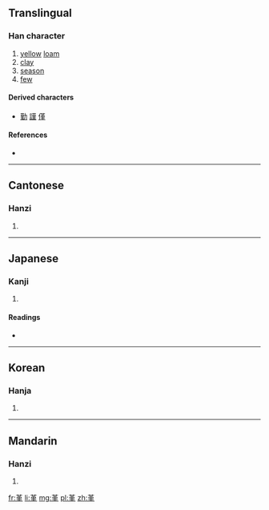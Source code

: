 {{also|菫|暵}}
==Translingual==

===Han character===
{{Han char|rn=32|rad=土|as=08|sn=11|four=4410<sub>4</sub>|canj=廿中手一 (TLQM)}}

# [[yellow]] [[loam]]
# [[clay]]
# [[season]]
# [[few]]

====Derived characters====
* [[勤]] [[謹]] [[僅]]

====References====
* {{Han ref|kx=0232.050|dkj=05212|dj=0469.070|hdz=10450.020|uh=5807|ud=22535|bh=D4BB|bd=54459}}

----

==Cantonese==

===Hanzi===
{{yue-hanzi|jyut=[[gan2]]|y=gan2}}

# {{defn|lang=yue|sort=土08}}

----

==Japanese==

===Kanji===
{{ja-kanji|grade=|rs=土08}}

# {{defn|lang=ja|sort=土08}}

====Readings====
* {{ja-readings|on=[[きん]] (kin)|kun=[[すみれ]] (sumire)}}

----

==Korean==

===Hanja===
{{ko-hanja|hangeul=근|rv=geun|mr=kŭn}}

# {{defn|lang=ko|sort=土08}}

----

==Mandarin==

===Hanzi===
{{cmn-hanzi|pin=[[jǐn]] ([[jin3]])|wg=chin<sup>3</sup>}}

# {{defn|lang=cmn|sort=土08}}

[[fr:堇]]
[[li:堇]]
[[mg:堇]]
[[pl:堇]]
[[zh:堇]]